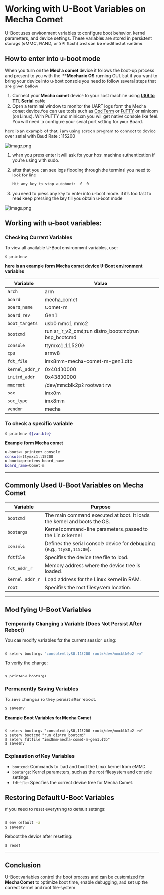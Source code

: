 # **Working with U-Boot Variables on Mecha Comet**

U-Boot uses environment variables to configure boot behavior, kernel parameters, and device settings. These variables are stored in persistent storage (eMMC, NAND, or SPI flash) and can be modified at runtime.

## How to enter into u-boot mode

When you turn on the **Mecha comet** device it follows the boot-up process and present to you with the  ****Mechanix OS** running GUI.  but if you want to bring your device into u-boot console you need to follow several steps that are given bellow 

1. Connect your **Mecha comet** device to your host machine using [**USB to TTL Serial**](https://www.amazon.com/s?k=usb+to+ttl+serial+cable&crid=EEYL3AE6K0NQ&sprefix=USB+to+TTL+Serial+%2Caps%2C105&ref=nb_sb_ss_ts-doa-p_1_18) cable
2. Open a terminal window to monitor the UART logs form the Mecha comet device.You can use tools such as [CoolTerm](https://freeware.the-meiers.org/) or [PuTTY](https://www.putty.org/) or minicom (on Linux). With PuTTY and minicom you will get native console like feel. You will need to configure your serial port setting for your Board.

here is an example of that,
i am using screen program to connect to device over serial with Baud Rate : 115200

![image.png](/assets/advanced/serial-using-screen.png)

1. when you press enter it will ask for your host machine authentication if you’re using with sudo.
2. after that you can see logs flooding through the terminal you need to look for line
    
    ```bash
    Hit any key to stop autoboot:  0  0
    ```
    
3. you need to press any key to enter into u-boot mode.
if it’s too fast to read keep pressing the key till you obtain u-boot mode 

![image.png](/assets/advanced/uboot-mode.png)

## Working with u-boot variables:

### Checking Current Variables

To view all available U-Boot environment variables, use:

```bash
$ printenv
```

**here is an example form Mecha comet device U-Boot environment variables**

| Variable | Value |
| --- | --- |
| `arch` | arm |
| `board` | mecha_comet |
| `board_name` | Comet-m |
| `board_rev` | Gen1 |
| `boot_targets` | usb0 mmc1 mmc2 |
| `bootcmd` | run sr_ir_v2_cmd;run distro_bootcmd;run bsp_bootcmd |
| `console` | ttymxc1,115200 |
| `cpu` | armv8 |
| `fdt_file` | imx8mm-mecha-comet-m-gen1.dtb |
| `kernel_addr_r` | 0x40400000 |
| `initrd_addr` | 0x43800000 |
| `mmcroot` | /dev/mmcblk2p2 rootwait rw |
| `soc` | imx8m |
| `soc_type` | imx8mm |
| `vendor` | mecha |

### **To check a specific variable**

```bash
$ printenv ${varible}
```

**Example form Mecha comet** 

```bash
u-boot=> printenv console
console=ttymxc1,115200
u-boot=>printenv board_name
board_name=Comet-m

```

---

## **Commonly Used U-Boot Variables on Mecha Comet**

| Variable | Purpose |
| --- | --- |
| `bootcmd` | The main command executed at boot. It loads the kernel and boots the OS. |
| `bootargs` | Kernel command-line parameters, passed to the Linux kernel. |
| `console` | Defines the serial console device for debugging (e.g., `ttyS0,115200`). |
| `fdtfile` | Specifies the device tree file to load. |
| `fdt_addr_r` | Memory address where the device tree is loaded. |
| `kernel_addr_r` | Load address for the Linux kernel in RAM. |
| `root` | Specifies the root filesystem location. |

---

## **Modifying U-Boot Variables**

### **Temporarily Changing a Variable (Does Not Persist After Reboot)**

You can modify variables for the current session using:

```bash

$ setenv bootargs "console=ttyS0,115200 root=/dev/mmcblk0p2 rw"
```

To verify the change:

```bash

$ printenv bootargs
```

### **Permanently Saving Variables**

To save changes so they persist after reboot:

```bash
$ saveenv
```

**Example Boot Variables for Mecha Comet**

```

$ setenv bootargs "console=ttyS0,115200 root=/dev/mmcblk2p2 rw"
$ setenv bootcmd "run distro_bootcmd"
$ setenv fdtfile "imx8mm-mecha-comet-m-gen1.dtb"
$ saveenv

```

### **Explanation of Key Variables**

- `bootcmd`: Commands to load and boot the Linux kernel from eMMC.
- `bootargs`: Kernel parameters, such as the root filesystem and console settings.
- `fdtfile`: Specifies the correct device tree for Mecha Comet.

## **Restoring Default U-Boot Variables**

If you need to reset everything to default settings:

```bash

$ env default -a
$ saveenv
```

Reboot the device after resetting:

```bash
$ reset
```

---

## **Conclusion**

U-Boot variables control the boot process and can be customized for **Mecha Comet** to optimize boot time, enable debugging, and set up the correct kernel and root file-system